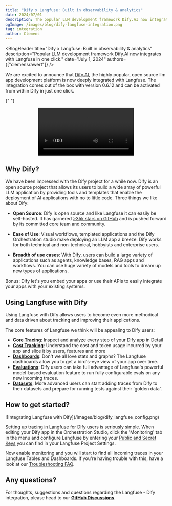 ```yaml
---
title: "Dify x Langfuse: Built in observability & analytics"
date: 2024/07/01
description: The popular LLM development framework Dify.AI now integrates with Langfuse out of the box and in one click.
ogImage: /images/blog/dify-langfuse-integration.png
tag: integration
author: Clemens
---
```



<BlogHeader
  title="Dify x Langfuse: Built in observability & analytics"
  description="Popular LLM development framework Dify.AI now integrates with Langfuse in one click."
  date="July 1, 2024"
  authors={["clemensrawert"]}
/>

We are excited to announce that [Dify.AI](https://dify.ai/), the highly popular, open source llm app development platform is now deeply integrated with Langfuse. The integration comes out of the box with version 0.6.12 and can be activated from within Dify in just one click.

{" "}
<center>
  <Video
    src="https://static.langfuse.com/docs-videos/dify_integration.mp4"
    aspectRatio={1568 / 1080}
    title="Introducing the Langfuse - Dify Integration"
  />
</center>

## Why Dify?

We have been impressed with the Dify project for a while now. Dify is an open source project that allows its users to build a wide array of powerful LLM application by providing tools and templates that enable the deployment of AI applications with no to little code. Three things we like about Dify:

- **Open Source**: Dify is open source and like Langfuse it can easily be self-hosted. It has garnered [>35k stars on GitHub](https://github.com/langgenius/dify) and is pushed forward by its committed core team and community.

- **Ease of Use**: Visual workflows, templated applications and the Dify Orchestration studio make deploying an LLM app a breeze. Dify works for both technical and non-technical, hobbyists and enterprise users.

- **Breadth of use cases**: With Dify, users can build a large variety of applications such as agents, knowledge bases, RAG apps and workflows. You can use huge variety of models and tools to dream up new types of applications.

Bonus: Dify let's you embed your apps or use their APIs to easily integrate your apps with your existing systems.

## Using Langfuse with Dify

Using Langfuse with Dify allows users to become even more methodical and data driven about tracking and improving their applications.

The core features of Langfuse we think will be appealing to Dify users:

- **[Core Tracing](/docs/tracing)**: Inspect and analyze every step of your Dify app in Detail
- **[Cost Tracking](/docs/model-usage-and-cost)**: Understand the cost and token usage incurred by your app and slice it by users, features and more
- **[Dashboards](/docs/analytics/overview)**: Don't we all love stats and graphs? The Langfuse dashboards allow you to get a bird's-eye view of your app over time.
- **[Evaluations](/docs/scores/model-based-evals)**: Dify users can take full advantage of Langfuse's powerful model-based evaluation feature to run fully configurable evals on any new incoming traces.
- **[Datasets](/docs/datasets/overview)**: More advanced users can start adding traces from Dify to their datasets and prepare for running tests against their 'golden data'.

## How to get started?

<Frame className="my-10" fullWidth>
  ![Integrating Langfuse with Dify](/images/blog/dify_langfuse_config.png)
</Frame>

Setting up [tracing in Langfuse](/docs/tracing) for Dify users is seriously simple. When editing your Dify app in the Orchestration Studio, click the 'Monitoring' tab in the menu and configure Langfuse by entering your [Public and Secret Keys](/faq/all/where-are-langfuse-api-keys) you can find in your Langfuse Project Settings.

Now enable monitoring and you will start to find all incoming traces in your Langfuse Tables and Dashboards. If you're having trouble with this, have a look at our [Troubleshooting FAQ](/faq/all/missing-traces).

## Any questions?

For thoughts, suggestions and questions regarding the Langfuse - Dify integration, please head to our [**GitHub Discussions**](https://github.com/orgs/langfuse/discussions).
